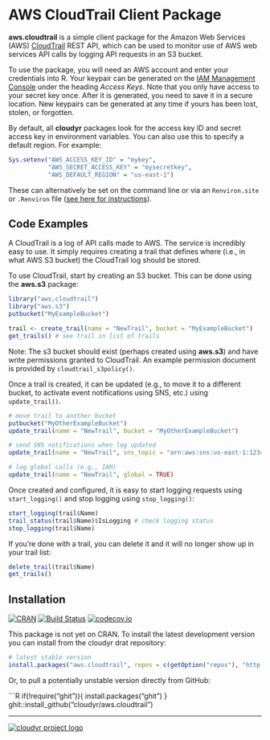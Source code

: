# AWS CloudTrail Client Package #

**aws.cloudtrail** is a simple client package for the Amazon Web Services (AWS) [CloudTrail](http://aws.amazon.com/awscloudtrail/) REST API, which can be used to monitor use of AWS web services API calls by logging API requests in an S3 bucket.

To use the package, you will need an AWS account and enter your credentials into R. Your keypair can be generated on the [IAM Management Console](https://console.aws.amazon.com/iam/home?#security_credential) under the heading *Access Keys*. Note that you only have access to your secret key once. After it is generated, you need to save it in a secure location. New keypairs can be generated at any time if yours has been lost, stolen, or forgotten. 

By default, all **cloudyr** packages look for the access key ID and secret access key in environment variables. You can also use this to specify a default region. For example:

```R
Sys.setenv("AWS_ACCESS_KEY_ID" = "mykey",
           "AWS_SECRET_ACCESS_KEY" = "mysecretkey",
           "AWS_DEFAULT_REGION" = "us-east-1")
```

These can alternatively be set on the command line or via an `Renviron.site` or `.Renviron` file ([see here for instructions](http://cran.r-project.org/web/packages/httr/vignettes/api-packages.html)).



## Code Examples ##

A CloudTrail is a log of API calls made to AWS. The service is incredibly easy to use. It simply requires creating a trail that defines where (i.e., in what AWS S3 bucket) the CloudTrail log should be stored.

To use CloudTrail, start by creating an S3 bucket. This can be done using the **aws.s3** package:

```r
library("aws.cloudtrail")
library("aws.s3")
putbucket("MyExampleBucket")
```

```r
trail <- create_trail(name = "NewTrail", bucket = "MyExampleBucket")
get_trails() # see trail in list of trails
```

Note: The s3 bucket should exist (perhaps created using **aws.s3**) and have write permissions granted to CloudTrail. An example permission document is provided by `cloudtrail_s3policy()`.

Once a trail is created, it can be updated (e.g., to move it to a different bucket, to activate event notifications using SNS, etc.) using `update_trail()`.

```r
# move trail to another bucket
putbucket("MyOtherExampleBucket")
update_trail(name = "NewTrail", bucket = "MyOtherExampleBucket")

# send SNS notifications when log updated
update_trail(name = "NewTrail", sns_topic = "arn:aws:sns:us-east-1:123456789012:My-Topic")

# log global calls (e.g., IAM)
update_trail(name = "NewTrail", global = TRUE)
```

Once created and configured, it is easy to start logging requests using `start_logging()` and stop logging using `stop_logging()`:

```r
start_logging(trail$Name)
trail_status(trail$Name)$IsLogging # check logging status
stop_logging(trail$Name)
```

If you're done with a trail, you can delete it and it will no longer show up in your trail list:

```r
delete_trail(trail$Name)
get_trails()
```


## Installation ##

[![CRAN](http://www.r-pkg.org/badges/version/aws.cloudtrail)](http://cran.r-project.org/package=aws.cloudtrail)
[![Build Status](https://travis-ci.org/cloudyr/aws.cloudtrail.png?branch=master)](https://travis-ci.org/cloudyr/aws.cloudtrail) [![codecov.io](http://codecov.io/github/cloudyr/aws.cloudtrail/coverage.svg?branch=master)](http://codecov.io/github/cloudyr/aws.cloudtrail?branch=master)

This package is not yet on CRAN. To install the latest development version you can install from the cloudyr drat repository:

```R
# latest stable version
install.packages("aws.cloudtrail", repos = c(getOption("repos"), "http://cloudyr.github.io/drat"))
```

Or, to pull a potentially unstable version directly from GitHub:

```R
if(!require("ghit")){
    install.packages("ghit")
}
ghit::install_github("cloudyr/aws.cloudtrail")

---
[![cloudyr project logo](http://i.imgur.com/JHS98Y7.png)](https://github.com/cloudyr)
